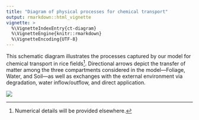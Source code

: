 ```yaml
---
title: "Diagram of physical processes for chemical transport"
output: rmarkdown::html_vignette
vignette: >
  %\VignetteIndexEntry{ct-diagram}
  %\VignetteEngine{knitr::rmarkdown}
  %\VignetteEncoding{UTF-8}
---
```


This schematic diagram illustrates the processes captured by our model for chemical transport in rice fields^[Numerical details will be provided elsewhere.]. Directional arrows depict the transfer of matter among the three compartments considered in the model—Foliage, Water, and Soil—as well as exchanges with the external environment via degradation, water inflow/outflow, and direct application.

 <img src='ct-diagram.jpg' align="center" style="max-width: 100%; height: auto;"/>
